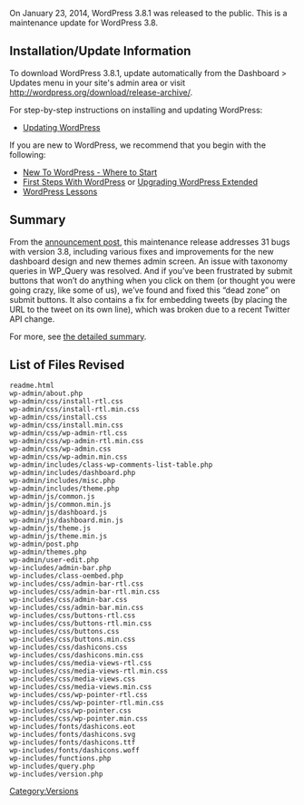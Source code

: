 {{Languages|
{{en|Version 3.8.1}}
{{ja|Version 3.8.1}}
}}

On January 23, 2014, WordPress 3.8.1 was released to the public. This is a maintenance update for WordPress 3.8.

== Installation/Update Information ==
To download WordPress 3.8.1, update automatically from the Dashboard > Updates menu in your site's admin area or visit http://wordpress.org/download/release-archive/.

For step-by-step instructions on installing and updating WordPress:
* [[Updating WordPress]]

If you are new to WordPress, we recommend that you begin with the following:
* [[New To WordPress - Where to Start]]
* [[First Steps With WordPress]] or [[Upgrading WordPress Extended]]
* [[WordPress Lessons]]

== Summary ==
From the [http://wordpress.org/news/2014/01/wordpress-3-8-1/ announcement post], this maintenance release addresses 31 bugs with version 3.8, including various fixes and improvements for the new dashboard design and new themes admin screen. An issue with taxonomy queries in WP_Query was resolved. And if you’ve been frustrated by submit buttons that won’t do anything when you click on them (or thought you were going crazy, like some of us), we’ve found and fixed this “dead zone” on submit buttons. It also contains a fix for embedding tweets (by placing the URL to the tweet on its own line), which was broken due to a recent Twitter API change.

For more, see [http://make.wordpress.org/core/2014/01/22/wordpress-3-8-1-release-candidate/ the detailed summary].

== List of Files Revised ==
<pre>
readme.html
wp-admin/about.php
wp-admin/css/install-rtl.css
wp-admin/css/install-rtl.min.css
wp-admin/css/install.css
wp-admin/css/install.min.css
wp-admin/css/wp-admin-rtl.css
wp-admin/css/wp-admin-rtl.min.css
wp-admin/css/wp-admin.css
wp-admin/css/wp-admin.min.css
wp-admin/includes/class-wp-comments-list-table.php
wp-admin/includes/dashboard.php
wp-admin/includes/misc.php
wp-admin/includes/theme.php
wp-admin/js/common.js
wp-admin/js/common.min.js
wp-admin/js/dashboard.js
wp-admin/js/dashboard.min.js
wp-admin/js/theme.js
wp-admin/js/theme.min.js
wp-admin/post.php
wp-admin/themes.php
wp-admin/user-edit.php
wp-includes/admin-bar.php
wp-includes/class-oembed.php
wp-includes/css/admin-bar-rtl.css
wp-includes/css/admin-bar-rtl.min.css
wp-includes/css/admin-bar.css
wp-includes/css/admin-bar.min.css
wp-includes/css/buttons-rtl.css
wp-includes/css/buttons-rtl.min.css
wp-includes/css/buttons.css
wp-includes/css/buttons.min.css
wp-includes/css/dashicons.css
wp-includes/css/dashicons.min.css
wp-includes/css/media-views-rtl.css
wp-includes/css/media-views-rtl.min.css
wp-includes/css/media-views.css
wp-includes/css/media-views.min.css
wp-includes/css/wp-pointer-rtl.css
wp-includes/css/wp-pointer-rtl.min.css
wp-includes/css/wp-pointer.css
wp-includes/css/wp-pointer.min.css
wp-includes/fonts/dashicons.eot
wp-includes/fonts/dashicons.svg
wp-includes/fonts/dashicons.ttf
wp-includes/fonts/dashicons.woff
wp-includes/functions.php
wp-includes/query.php
wp-includes/version.php
</pre>

{{Versions}}

[[Category:Versions]]